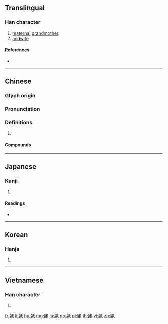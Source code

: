 ==Translingual==

===Han character===
{{Han char|rn=38|rad=女|as=06|sn=9|four=44411|canj=VJKP|ids=⿰女老}}

# [[maternal]] [[grandmother]]
# [[midwife]]

====References====
* {{Han ref|kx=0260.090|dkj=06216|dj=0526.080|hdz=21042.100|uh=59E5|ud=23013|bh=ABBE|bd=43966}}

----

==Chinese==
{{zh-forms}}

===Glyph origin===
{{Han etym}}

===Pronunciation===
{{zh-pron
|m=lǎo,mǔ
|c=lou5,mou5
|mc=y
|oc=y
|cat=
}}

===Definitions===
{{zh-hanzi}}

# {{rfdef|zh}}

====Compounds====
{{zh-der|公姥|天姥山|姥姥}}

----

==Japanese==

===Kanji===
{{ja-kanji|grade=|rs=女06}}

# {{defn|lang=ja|sort=女06}}

====Readings====
* {{ja-readings|kanon=[[ぼ]] (bo)|goon=[[も]] (mo)|kun=[[うば]] (uba), [[ばば]] (baba)}}

----

==Korean==

===Hanja===
{{ko-hanja|hangeul=모|rv=mo|mr=mo}}

# {{defn|lang=ko|sort=女06}}

----

==Vietnamese==

===Han character===
{{vi-hantu|[[mỗ]], [[mụ]], [[lão]], [[muá]]|rs=女06}}

# {{defn|lang=vi|sort=女06}}

[[fr:姥]]
[[li:姥]]
[[hu:姥]]
[[mg:姥]]
[[ja:姥]]
[[no:姥]]
[[pl:姥]]
[[th:姥]]
[[vi:姥]]
[[zh:姥]]